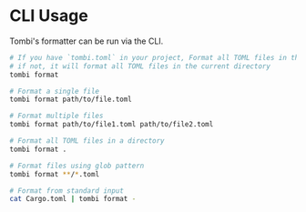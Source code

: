 
# CLI Usage

Tombi's formatter can be run via the CLI.

```bash
# If you have `tombi.toml` in your project, Format all TOML files in the project,
# if not, it will format all TOML files in the current directory
tombi format

# Format a single file
tombi format path/to/file.toml

# Format multiple files
tombi format path/to/file1.toml path/to/file2.toml

# Format all TOML files in a directory
tombi format .

# Format files using glob pattern
tombi format **/*.toml

# Format from standard input
cat Cargo.toml | tombi format -
```
